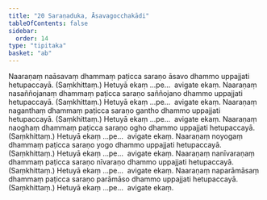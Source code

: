 ```yaml
---
title: "20 Saraṇaduka, Āsavagocchakādi"
tableOfContents: false
sidebar:
  order: 14
type: "tipitaka"
basket: "ab"
---
```



<DynamicBreadcrumb />

<Division number="74">

<Paragraph number="162">
Naaraṇaṃ naāsavaṃ dhammaṃ paṭicca saraṇo āsavo dhammo uppajjati hetupaccayā. (Saṃkhittaṃ.)
</Paragraph>

<Paragraph number="163">
Hetuyā ekaṃ …pe…  avigate ekaṃ.
</Paragraph>

</Division>
<Division number="75">

<Paragraph number="164">
Naaraṇaṃ nasaññojanaṃ dhammaṃ paṭicca saraṇo saññojano dhammo uppajjati hetupaccayā. (Saṃkhittaṃ.) Hetuyā ekaṃ …pe…  avigate ekaṃ.
</Paragraph>

</Division>
<Division number="76">

<Paragraph number="165">
Naaraṇaṃ naganthaṃ dhammaṃ paṭicca saraṇo gantho dhammo uppajjati hetupaccayā. (Saṃkhittaṃ.)
</Paragraph>

<Paragraph number="166">
Hetuyā ekaṃ …pe…  avigate ekaṃ.
</Paragraph>

</Division>
<Division number="77">

<Paragraph number="167">
Naaraṇaṃ naoghaṃ dhammaṃ paṭicca saraṇo ogho dhammo uppajjati hetupaccayā. (Saṃkhittaṃ.)
</Paragraph>

<Paragraph number="168">
Hetuyā ekaṃ …pe…  avigate ekaṃ.
</Paragraph>

</Division>
<Division number="78">

<Paragraph number="169">
Naaraṇaṃ noyogaṃ dhammaṃ paṭicca saraṇo yogo dhammo uppajjati hetupaccayā. (Saṃkhittaṃ.)
</Paragraph>

<Paragraph number="170">
Hetuyā ekaṃ …pe…  avigate ekaṃ.
</Paragraph>

</Division>
<Division number="79">

<Paragraph number="171">
Naaraṇaṃ nanīvaraṇaṃ dhammaṃ paṭicca saraṇo nīvaraṇo dhammo uppajjati hetupaccayā. (Saṃkhittaṃ.)
</Paragraph>

<Paragraph number="172">
Hetuyā ekaṃ …pe…  avigate ekaṃ.
</Paragraph>

</Division>
<Division number="80">

<Paragraph number="173">
Naaraṇaṃ naparāmāsaṃ dhammaṃ paṭicca saraṇo parāmāso dhammo uppajjati hetupaccayā. (Saṃkhittaṃ.)
</Paragraph>

<Paragraph number="174">
Hetuyā ekaṃ …pe…  avigate ekaṃ.
</Paragraph>
</Division>